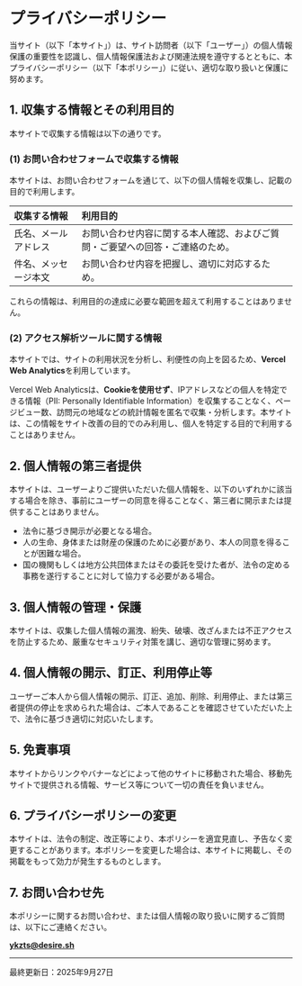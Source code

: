 # プライバシーポリシー

当サイト（以下「本サイト」）は、サイト訪問者（以下「ユーザー」）の個人情報保護の重要性を認識し、個人情報保護法および関連法規を遵守するとともに、本プライバシーポリシー（以下「本ポリシー」）に従い、適切な取り扱いと保護に努めます。

## 1. 収集する情報とその利用目的

本サイトで収集する情報は以下の通りです。

### (1) お問い合わせフォームで収集する情報

本サイトは、お問い合わせフォームを通じて、以下の個人情報を収集し、記載の目的で利用します。

| 収集する情報 | 利用目的 |
| :--- | :--- |
| 氏名、メールアドレス | お問い合わせ内容に関する本人確認、およびご質問・ご要望への回答・ご連絡のため。 |
| 件名、メッセージ本文 | お問い合わせ内容を把握し、適切に対応するため。 |

これらの情報は、利用目的の達成に必要な範囲を超えて利用することはありません。

### (2) アクセス解析ツールに関する情報

本サイトでは、サイトの利用状況を分析し、利便性の向上を図るため、**Vercel Web Analytics**を利用しています。

Vercel Web Analyticsは、**Cookieを使用せず**、IPアドレスなどの個人を特定できる情報（PII: Personally Identifiable Information）を収集することなく、ページビュー数、訪問元の地域などの統計情報を匿名で収集・分析します。本サイトは、この情報をサイト改善の目的でのみ利用し、個人を特定する目的で利用することはありません。

## 2. 個人情報の第三者提供

本サイトは、ユーザーよりご提供いただいた個人情報を、以下のいずれかに該当する場合を除き、事前にユーザーの同意を得ることなく、第三者に開示または提供することはありません。

* 法令に基づき開示が必要となる場合。
* 人の生命、身体または財産の保護のために必要があり、本人の同意を得ることが困難な場合。
* 国の機関もしくは地方公共団体またはその委託を受けた者が、法令の定める事務を遂行することに対して協力する必要がある場合。

## 3. 個人情報の管理・保護

本サイトは、収集した個人情報の漏洩、紛失、破壊、改ざんまたは不正アクセスを防止するため、厳重なセキュリティ対策を講じ、適切な管理に努めます。

## 4. 個人情報の開示、訂正、利用停止等

ユーザーご本人から個人情報の開示、訂正、追加、削除、利用停止、または第三者提供の停止を求められた場合は、ご本人であることを確認させていただいた上で、法令に基づき適切に対応いたします。

## 5. 免責事項

本サイトからリンクやバナーなどによって他のサイトに移動された場合、移動先サイトで提供される情報、サービス等について一切の責任を負いません。

## 6. プライバシーポリシーの変更

本サイトは、法令の制定、改正等により、本ポリシーを適宜見直し、予告なく変更することがあります。本ポリシーを変更した場合は、本サイトに掲載し、その掲載をもって効力が発生するものとします。

## 7. お問い合わせ先

本ポリシーに関するお問い合わせ、または個人情報の取り扱いに関するご質問は、以下にご連絡ください。

**[ykzts@desire.sh](mailto:ykzts@desire.sh)**

---

最終更新日：2025年9月27日
